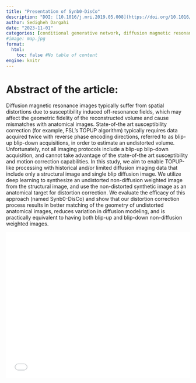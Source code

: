 ```yaml
---
title: "Presentation of Synb0-DisCo"
description: "DOI: [10.1016/j.mri.2019.05.008](https://doi.org/10.1016/j.mri.2019.05.008){target='_blank'}"
author: Sedigheh Dargahi 
date: "2023-11-01"
categories: [conditional generative network, diffusion magnetic resonance imaging, distortion correction, echo planar imaging, image synthesis]
#image: map.jpg
format:
  html:
    toc: false #No table of content
engine: knitr
---
```


# Abstract of the article:

Diffusion magnetic resonance images typically suffer from spatial distortions due to susceptibility induced off-resonance fields, which may affect the geometric fidelity of the reconstructed volume and cause mismatches with anatomical images. State-of-the art susceptibility correction (for example, FSL's TOPUP algorithm) typically requires data acquired twice with reverse phase encoding directions, referred to as blip-up blip-down acquisitions, in order to estimate an undistorted volume. Unfortunately, not all imaging protocols include a blip-up blip-down acquisition, and cannot take advantage of the state-of-the art susceptibility and motion correction capabilities. In this study, we aim to enable TOPUP-like processing with historical and/or limited diffusion imaging data that include only a structural image and single blip diffusion image. We utilize deep learning to synthesize an undistorted non-diffusion weighted image from the structural image, and use the non-distorted synthetic image as an anatomical target for distortion correction. We evaluate the efficacy of this approach (named Synb0-DisCo) and show that our distortion correction process results in better matching of the geometry of undistorted anatomical images, reduces variation in diffusion modeling, and is practically equivalent to having both blip-up and blip-down non-diffusion weighted images. 


![](../../pdfs/2023_11_01_Sadaf_Synb0DisCo.pdf){width=100% height=400}